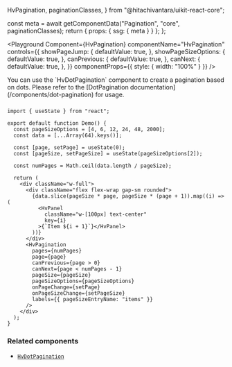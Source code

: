   HvPagination,
  paginationClasses,
} from "@hitachivantara/uikit-react-core";


  const meta = await getComponentData("Pagination", "core", paginationClasses);
  return { props: { ssg: { meta } } };
};

<Description />

<Page>

<Playground
  Component={HvPagination}
  componentName="HvPagination"
  controls={{
    showPageJump: {
      defaultValue: true,
    },
    showPageSizeOptions: {
      defaultValue: true,
    },
    canPrevious: {
      defaultValue: true,
    },
    canNext: {
      defaultValue: true,
    },
  }}
  componentProps={{ style: { width: "100%" } }}
/>

<Callout type="info">
  You can use the `HvDotPagination` component to create a pagination based on
  dots. Please refer to the [DotPagination
  documentation](/components/dot-pagination) for usage.
</Callout>

###

```tsx live
import { useState } from "react";

export default function Demo() {
  const pageSizeOptions = [4, 6, 12, 24, 48, 2000];
  const data = [...Array(64).keys()];

  const [page, setPage] = useState(0);
  const [pageSize, setPageSize] = useState(pageSizeOptions[2]);

  const numPages = Math.ceil(data.length / pageSize);

  return (
    <div className="w-full">
      <div className="flex flex-wrap gap-sm rounded">
        {data.slice(pageSize * page, pageSize * (page + 1)).map((i) => (
          <HvPanel
            className="w-[100px] text-center"
            key={i}
          >{`Item ${i + 1}`}</HvPanel>
        ))}
      </div>
      <HvPagination
        pages={numPages}
        page={page}
        canPrevious={page > 0}
        canNext={page < numPages - 1}
        pageSize={pageSize}
        pageSizeOptions={pageSizeOptions}
        onPageChange={setPage}
        onPageSizeChange={setPageSize}
        labels={{ pageSizeEntryName: "items" }}
      />
    </div>
  );
}
```

### Related components

- [`HvDotPagination`](/components/dot-pagination)

</Page>
